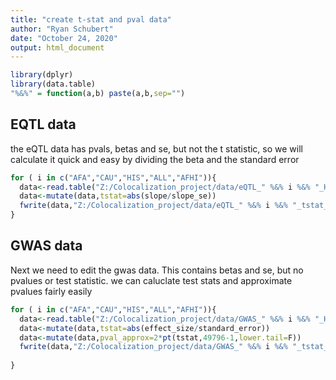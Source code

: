 ---
title: "create t-stat and pval data"
author: "Ryan Schubert"
date: "October 24, 2020"
output: html_document
---

```{r setup, include=FALSE}
library(dplyr)
library(data.table)
"%&%" = function(a,b) paste(a,b,sep="")
```

## EQTL data

the eQTL data has pvals, betas and se, but not the t statistic, so we will calculate it quick and easy by dividing the beta and the standard error

```{r}

for ( i in c("AFA","CAU","HIS","ALL","AFHI")){
  data<-read.table("Z:/Colocalization_project/data/eQTL_" %&% i %&% "_Height.txt.gz",header=T)
  data<-mutate(data,tstat=abs(slope/slope_se))
  fwrite(data,"Z:/Colocalization_project/data/eQTL_" %&% i %&% "_tstat_Height.txt",col.names = T,row.names = F,quote=F,sep='\t')
}

```

## GWAS data

Next we need to edit the gwas data. This contains betas and se, but no pvalues or test statistic. we can caluclate test stats and approximate pvalues fairly easily

```{r pressure, echo=FALSE}
for ( i in c("AFA","CAU","HIS","ALL","AFHI")){
  data<-read.table("Z:/Colocalization_project/data/GWAS_" %&% i %&% "_Height.txt.gz",header=T)
  data<-mutate(data,tstat=abs(effect_size/standard_error))
  data<-mutate(data,pval_approx=2*pt(tstat,49796-1,lower.tail=F))
  fwrite(data,"Z:/Colocalization_project/data/GWAS_" %&% i %&% "_tstat_Height.txt",col.names = T,row.names = F,quote=F,sep='\t')
  
}
```

